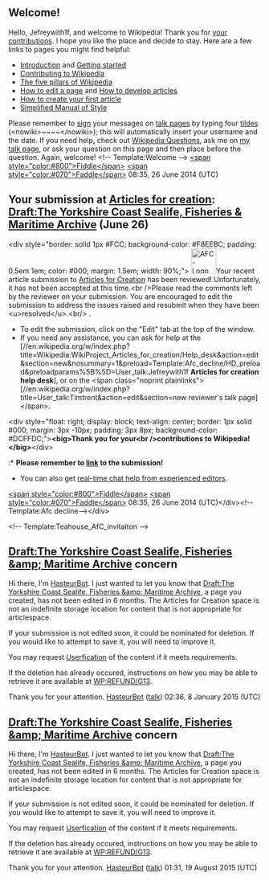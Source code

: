 <article id="43149276" title=User talk:Jefreywith1f>
	<talkpage id="43149276" title="User talk:Jefreywith1f">
== Welcome! ==

Hello, Jefreywith1f, and welcome to Wikipedia! Thank you for [[Special:Contributions/Jefreywith1f|your contributions]]. I hope you like the place and decide to stay. Here are a few links to pages you might find helpful:
* [[Wikipedia:Introduction|Introduction]] and [[Help:Getting started|Getting started]]
* [[Wikipedia:Contributing to Wikipedia|Contributing to Wikipedia]]
* [[Wikipedia:Five pillars|The five pillars of Wikipedia]]
* [[Help:Editing|How to edit a page]] and [[Wikipedia:Article development|How to develop articles]]
* [[Wikipedia:Your first article|How to create your first article]] 
* [[Wikipedia:Simplified Manual of Style|Simplified Manual of Style]]
Please remember to [[Wikipedia:Signatures|sign]] your messages on [[Help:Using talk pages|talk page]]s by typing four [[tilde]]s (&lt;nowiki&gt;~~~~&lt;/nowiki&gt;); this will automatically insert your username and the date. If you need help, check out [[Wikipedia:Questions]], ask me on [[user talk:Timtrent|my talk page]], or ask your question on this page and then place '''{{Tlc|Help me}}''' before the question. Again, welcome! &lt;!-- Template:Welcome --&gt; [[User:Timtrent|&lt;span style=&quot;color:#800&quot;&gt;Fiddle&lt;/span&gt;]] [[User talk:Timtrent|&lt;span style=&quot;color:#070&quot;&gt;Faddle&lt;/span&gt;]] 08:35, 26 June 2014 (UTC)


== Your submission at [[Wikipedia:Articles for creation|Articles for creation]]: [[Draft:The Yorkshire Coast Sealife, Fisheries &amp; Maritime Archive|Draft:The Yorkshire Coast Sealife, Fisheries &amp; Maritime Archive]] (June 26) ==
&lt;div style=&quot;border: solid 1px #FCC; background-color: #F8EEBC; padding: 0.5em 1em; color: #000; margin: 1.5em; width: 90%;&quot;&gt; [[File:AFC-Logo_Decline.svg|50px|left]]Your recent article submission to [[WP:AFC|Articles for Creation]] has been reviewed!  Unfortunately, it has not been accepted at this time.&lt;br /&gt;Please read the comments left by the reviewer on your submission.  You are encouraged to edit the submission to address the issues raised and resubmit when they have been &lt;u&gt;resolved&lt;/u&gt;.&lt;br/&gt;
.
* To edit the submission, click on the &quot;Edit&quot; tab at the top of the window.
* If you need any assistance, you can ask for help at the [//en.wikipedia.org/w/index.php?title=Wikipedia:WikiProject_Articles_for_creation/Help_desk&amp;action=edit&amp;section=new&amp;nosummary=1&amp;preload=Template:Afc_decline/HD_preload&amp;preloadparams%5B%5D=User_talk:Jefreywith1f '''Articles for creation help desk'''], or on the &lt;span class=&quot;noprint plainlinks&quot;&gt;[//en.wikipedia.org/w/index.php?title=User_talk:Timtrent&amp;action=edit&amp;section=new reviewer's talk page]&lt;/span&gt;.
&lt;div style=&quot;float: right; display: block; text-align: center; border: 1px solid #000; margin: 3px -10px; padding: 3px 8px; background-color: #DCFFDC;&quot;&gt;'''&lt;big&gt;Thank you for your&lt;br /&gt;contributions to Wikipedia!&lt;/big&gt;'''&lt;/div&gt;
:* '''Please remember to [[Help:Wikilink|link]] to the submission!'''
* You can also get [http://webchat.freenode.net/?channels=#wikipedia-en-help real-time chat help from experienced editors].
[[User:Timtrent|&lt;span style=&quot;color:#800&quot;&gt;Fiddle&lt;/span&gt;]] [[User talk:Timtrent|&lt;span style=&quot;color:#070&quot;&gt;Faddle&lt;/span&gt;]] 08:35, 26 June 2014 (UTC)&lt;/div&gt;&lt;!--Template:Afc decline--&gt;&lt;/div&gt;


{{Wikipedia:Teahouse/Invitation | sign =  | message= I noticed your article was declined at Articles for Creation, and that can be disappointing. If you are wondering or curious about why your article submission was declined please post a question at the '''[[Wikipedia:WikiProject Articles for creation/Help desk|Articles for creation help desk]]'''. If you have any other questions about your editing experience, we'd love to help you at the '''[[Wikipedia:Teahouse|Teahouse]]''', a friendly space on Wikipedia where experienced editors lend a hand to help new editors like yourself! See you there! }}
&lt;!-- Template:Teahouse_AfC_invitaiton --&gt;
==[[Draft:The Yorkshire Coast Sealife, Fisheries &amp; Maritime Archive]] concern==
Hi there, I'm [[User:HasteurBot|HasteurBot]]. I just wanted to let you know that [[Draft:The Yorkshire Coast Sealife, Fisheries &amp; Maritime Archive]], a page you created, has not been edited in 6 months.  The Articles for Creation space is not an indefinite storage location for content that is not appropriate for articlespace.

If your submission is not edited soon, it could be nominated for deletion.  If you would like to attempt to save it, you will need to improve it.

You may request [[WP:USERFY|Userfication]] of the content if it meets requirements.

If the deletion has already occured, instructions on how you may be able to retrieve it are available at [[WP:REFUND/G13]].

Thank you for your attention. [[User:HasteurBot|HasteurBot]] ([[User talk:HasteurBot|talk]]) 02:36, 8 January 2015 (UTC)
==[[Draft:The Yorkshire Coast Sealife, Fisheries &amp; Maritime Archive]] concern==
Hi there, I'm [[User:HasteurBot|HasteurBot]]. I just wanted to let you know that [[Draft:The Yorkshire Coast Sealife, Fisheries &amp; Maritime Archive]], a page you created, has not been edited in 6 months.  The Articles for Creation space is not an indefinite storage location for content that is not appropriate for articlespace.

If your submission is not edited soon, it could be nominated for deletion.  If you would like to attempt to save it, you will need to improve it.

You may request [[WP:USERFY|Userfication]] of the content if it meets requirements.

If the deletion has already occured, instructions on how you may be able to retrieve it are available at [[WP:REFUND/G13]].

Thank you for your attention. [[User:HasteurBot|HasteurBot]] ([[User talk:HasteurBot|talk]]) 01:31, 19 August 2015 (UTC)
	</talkpage>
</article>